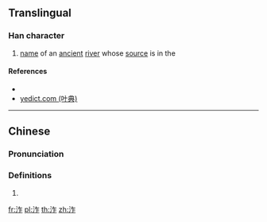 {{character info/new}}
==Translingual==

===Han character===
{{Han char|rn=85|rad=水|as=05|sn=8|four=|canj=EOS|ids=⿰氵乍}}

# [[name]] of an [[ancient]] [[river]] whose [[source]] is in the {{w|Qin Mountains}}

====References====
* {{Han ref|kx=0616.020|dkj=17281|dj=1009.160|hdz=31587.080|uh=6CCE|ud=27854}}
* [http://yedict.com/htm/6C/6CCE.htm yedict.com (叶典)]

----

==Chinese==
{{zh-forms}}

===Pronunciation===
{{zh-pron
|m=zé
|c=zaak6
|mc=y
|oc=y
|ma=
|cat=pn
}}

===Definitions===
{{zh-hanzi}}

# {{rfdef|lang=zh}}

[[fr:泎]]
[[pl:泎]]
[[th:泎]]
[[zh:泎]]